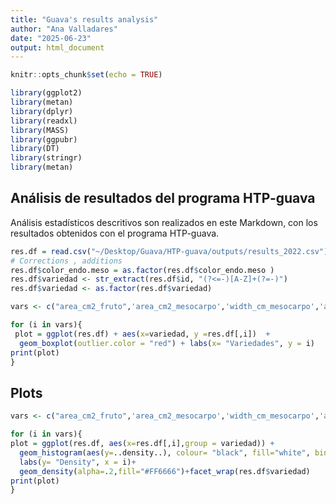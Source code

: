 ```yaml
---
title: "Guava's results analysis"
author: "Ana Valladares"
date: "2025-06-23"
output: html_document
---
```


```r
knitr::opts_chunk$set(echo = TRUE)
```

```r
library(ggplot2)
library(metan)
library(dplyr)
library(readxl)
library(MASS)
library(ggpubr)
library(DT)
library(stringr)
library(metan)
```

## Análisis de resultados del programa HTP-guava 

Análisis estadísticos descritivos son realizados en este Markdown, con los resultados obtenidos con el programa HTP-guava.

```r
res.df = read.csv("~/Desktop/Guava/HTP-guava/outputs/results_2022.csv")
# Corrections , additions 
res.df$color_endo.meso = as.factor(res.df$color_endo.meso )
res.df$variedad <- str_extract(res.df$id, "(?<=-)[A-Z]+(?=-)")
res.df$variedad <- as.factor(res.df$variedad)
```

```r
vars <- c("area_cm2_fruto",'area_cm2_mesocarpo','width_cm_mesocarpo','area_cm2_endocarpo','width_cm_endocarpo','num_units_semillas' ,'area_cm2_semillas','ratio_percent_semillas','ratio_percent_endocarpo') 

for (i in vars){
 plot = ggplot(res.df) + aes(x=variedad, y =res.df[,i])  +
  geom_boxplot(outlier.color = "red") + labs(x= "Variedades", y = i)
print(plot)
}
```

## Plots
```r
vars <- c("area_cm2_fruto",'area_cm2_mesocarpo','width_cm_mesocarpo','area_cm2_endocarpo','width_cm_endocarpo','num_units_semillas' ,'area_cm2_semillas','ratio_percent_semillas','ratio_percent_endocarpo') 

for (i in vars){
plot = ggplot(res.df, aes(x=res.df[,i],group = variedad)) +
  geom_histogram(aes(y=..density..), colour= "black", fill="white", bins = 30)+
  labs(y= "Density", x = i)+
  geom_density(alpha=.2,fill="#FF6666")+facet_wrap(res.df$variedad)
print(plot)
}
```

